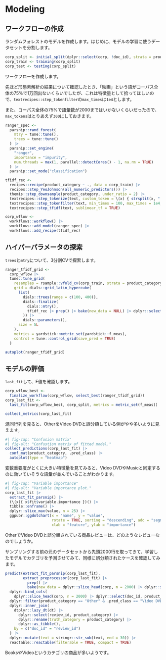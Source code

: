 # Modeling {#modeling}

## ワークフローの作成

ランダムフォレストのモデルを作成します。はじめに、モデルの学習に使うデータセットを分割します。

```r
corp_split <- initial_split(dplyr::select(corp, !doc_id), strata = product_category)
corp_train <- training(corp_split)
corp_test <- testing(corp_split)
```

ワークフローを作成します。

先ほど形態素解析の結果について確認したとき、「映画」という語がコーパス全体の75%で1万回出ないくらいでしたが、これは特徴量として拾ってほしいので、`textrecipes::step_tokenfilter`の`max_times`は`1e4`とします。

また、コーパス全体の75%で語彙数が2000まではいかないくらいだったので、`max_tokens`はとりあえず`300`にしておきます。

```r
ranger_spec <-
  parsnip::rand_forest(
    mtry = tune::tune(),
    trees = tune::tune()
  ) |>
  parsnip::set_engine(
    "ranger",
    importance = "impurity",
    num.threads = max(1, parallel::detectCores() - 1, na.rm = TRUE)
  ) |>
  parsnip::set_mode("classification")

tfidf_rec <-
  recipes::recipe(product_category ~ ., data = corp_train) |>
  recipes::step_YeoJohnson(all_numeric_predictors()) |>
  themis::step_downsample(product_category, under_ratio = 2) |>
  textrecipes::step_tokenize(text, custom_token = \(x) { strsplit(x, " ", fixed = TRUE) }) |>
  textrecipes::step_tokenfilter(text, min_times = 100, max_times = 1e4, max_tokens = 300) |>
  textrecipes::step_tfidf(text, sublinear_tf = TRUE)

corp_wflow <-
  workflows::workflow() |>
  workflows::add_model(ranger_spec) |>
  workflows::add_recipe(tfidf_rec)
```

## ハイパーパラメータの探索

`trees`と`mtry`について、3分割CVで探索します。

```r
ranger_tfidf_grid <-
  corp_wflow |>
  tune::tune_grid(
    resamples = rsample::vfold_cv(corp_train, strata = product_category, v = 3L),
    grid = dials::grid_latin_hypercube(
      list(
        dials::trees(range = c(100, 400)),
        dials::finalize(
          dials::mtry(),
          tfidf_rec |> prep() |> bake(new_data = NULL) |> dplyr::select(!product_category)
        )) |>
        dials::parameters(),
      size = 5L
    ),
    metrics = yardstick::metric_set(yardstick::f_meas),
    control = tune::control_grid(save_pred = TRUE)
  )
```

```r
autoplot(ranger_tfidf_grid)
```

## モデルの評価

`last_fit`して、F値を確認します。

```r
corp_wflow_best <-
  finalize_workflow(corp_wflow, select_best(ranger_tfidf_grid))
corp_last_fit <-
  last_fit(corp_wflow_best, corp_split, metrics = metric_set(f_meas))
```

```r
collect_metrics(corp_last_fit)
```

混同行列を見ると、OtherをVideo DVDと誤分類している例がやや多いように見えます。

```r
#| fig-cap: "Confusion matrix"
#| fig-alt: "Confustion matrix of fitted model."
collect_predictions(corp_last_fit) |>
  conf_mat(product_category, .pred_class) |>
  autoplot(type = "heatmap")
```

変数重要度がとくに大きい特徴量を見てみると、Video DVDやMusicと同定するのに効いていそうな語彙が並んでいることがわかります。

```r
#| fig-cap: "Variable importance"
#| fig-alt: "Variable importance plot."
corp_last_fit |>
  extract_fit_parsnip() |>
  (\(x){ x$fit$variable.importance })() |>
  tibble::enframe() |>
  dplyr::slice_max(value, n = 25) |>
  ggpubr::ggdotchart(x = "name", y = "value",
                     rotate = TRUE, sorting = "descending", add = "segment",
                     xlab = "feature", ylab = "importance")
```

OtherでVideo DVDと誤分類されている商品レビューは、どのようなレビューなのでしょうか。

サンプリングする前の元のデータセットから先頭2000行を取ってきて、学習したモデルでカテゴリを予測させてみて、同様に誤分類されたケースを確認してみます。

```r
predict(extract_fit_parsnip(corp_last_fit),
        extract_preprocessor(corp_last_fit) |>
          prep() |>
          bake(new_data = dplyr::slice_head(corp, n = 2000) |> dplyr::select(!doc_id))) |>
  dplyr::bind_cols(
    dplyr::slice_head(corp, n = 2000) |> dplyr::select(doc_id, product_category, text)) |>
  dplyr::filter(product_category == "Other" & .pred_class == "Video DVD") |>
  dplyr::inner_join(
    dtplyr::lazy_dt(dt) |>
      dplyr::select(review_id, product_category) |>
      dplyr::rename(truth_category = product_category) |>
      dplyr::as_tibble(),
    by = c("doc_id" = "review_id")
  ) |>
  dplyr::mutate(text = stringr::str_sub(text, end = 30)) |>
  reactable::reactable(filterable = TRUE, compact = TRUE)
```

BooksやVideoというカテゴリの商品が多いようです。
